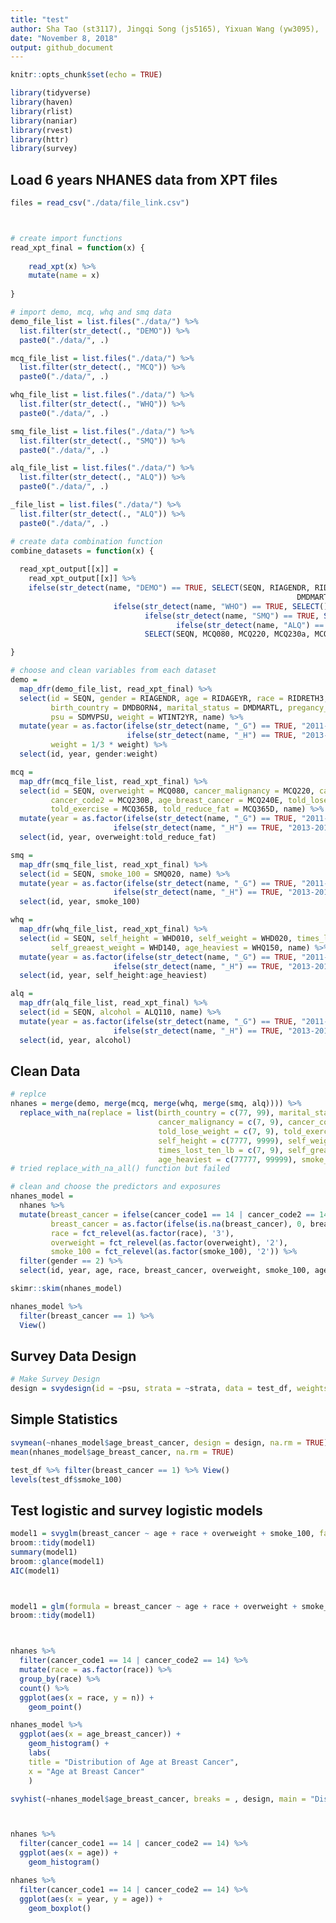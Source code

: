 ```yaml
---
title: "test"
author: Sha Tao (st3117), Jingqi Song (js5165), Yixuan Wang (yw3095),  Ditian Li (dl3157), Boya Guo (bg2604)
date: "November 8, 2018"
output: github_document
---
```


```r
knitr::opts_chunk$set(echo = TRUE)

library(tidyverse)
library(haven)
library(rlist)
library(naniar)
library(rvest)
library(httr)
library(survey)

```

## Load 6 years NHANES data from XPT files

```r

files = read_csv("./data/file_link.csv")




```




```r

# create import functions
read_xpt_final = function(x) {
    
    read_xpt(x) %>% 
    mutate(name = x)
 
}

# import demo, mcq, whq and smq data
demo_file_list = list.files("./data/") %>% 
  list.filter(str_detect(., "DEMO")) %>% 
  paste0("./data/", .)

mcq_file_list = list.files("./data/") %>% 
  list.filter(str_detect(., "MCQ")) %>% 
  paste0("./data/", .)

whq_file_list = list.files("./data/") %>% 
  list.filter(str_detect(., "WHQ")) %>% 
  paste0("./data/", .)

smq_file_list = list.files("./data/") %>% 
  list.filter(str_detect(., "SMQ")) %>% 
  paste0("./data/", .)

alq_file_list = list.files("./data/") %>% 
  list.filter(str_detect(., "ALQ")) %>% 
  paste0("./data/", .)

_file_list = list.files("./data/") %>% 
  list.filter(str_detect(., "ALQ")) %>% 
  paste0("./data/", .)

# create data combination function
combine_datasets = function(x) {
  
  read_xpt_output[[x]] =
    read_xpt_output[[x]] %>% 
    ifelse(str_detect(name, "DEMO") == TRUE, SELECT(SEQN, RIAGENDR, RIDAGEYR, RIDRETH3, DMDBORN4,
                                                                DMDMARTL, RIDEXPRG, SDMVPSU, SDMVSTRA, WTINT2YR),
                       ifelse(str_detect(name, "WHO") == TRUE, SELECT(), 
                              ifelse(str_detect(name, "SMQ") == TRUE, SELECT(SEQN, SMQ020),
                                     ifelse(str_detect(name, "ALQ") == TRUE, SELECT(SEQN, ALQ110)),
                              SELECT(SEQN, MCQ080, MCQ220, MCQ230a, MCQ230b, MCQ240e, MCQ365a, MCQ365b, MCQ365d))))

}

# choose and clean variables from each dataset
demo = 
  map_dfr(demo_file_list, read_xpt_final) %>% 
  select(id = SEQN, gender = RIAGENDR, age = RIDAGEYR, race = RIDRETH3, edu = DMDEDUC3, six_month = RIDEXMON, 
         birth_country = DMDBORN4, marital_status = DMDMARTL, pregancy_at_exam = RIDEXPRG, strata = SDMVSTRA, 
         psu = SDMVPSU, weight = WTINT2YR, name) %>% 
  mutate(year = as.factor(ifelse(str_detect(name, "_G") == TRUE, "2011-2012", 
                          ifelse(str_detect(name, "_H") == TRUE, "2013-2014", "2015-2016"))),
         weight = 1/3 * weight) %>% 
  select(id, year, gender:weight)

mcq = 
  map_dfr(mcq_file_list, read_xpt_final) %>% 
  select(id = SEQN, overweight = MCQ080, cancer_malignancy = MCQ220, cancer_code1 = MCQ230A, 
         cancer_code2 = MCQ230B, age_breast_cancer = MCQ240E, told_lose_weight = MCQ365A, 
         told_exercise = MCQ365B, told_reduce_fat = MCQ365D, name) %>% 
  mutate(year = as.factor(ifelse(str_detect(name, "_G") == TRUE, "2011-2012", 
                       ifelse(str_detect(name, "_H") == TRUE, "2013-2014", "2015-2016")))) %>% 
  select(id, year, overweight:told_reduce_fat)

smq = 
  map_dfr(smq_file_list, read_xpt_final) %>% 
  select(id = SEQN, smoke_100 = SMQ020, name) %>% 
  mutate(year = as.factor(ifelse(str_detect(name, "_G") == TRUE, "2011-2012", 
                       ifelse(str_detect(name, "_H") == TRUE, "2013-2014", "2015-2016")))) %>% 
  select(id, year, smoke_100)

whq = 
  map_dfr(whq_file_list, read_xpt_final) %>% 
  select(id = SEQN, self_height = WHD010, self_weight = WHD020, times_lost_ten_lb = WHQ225, 
         self_greaest_weight = WHD140, age_heaviest = WHQ150, name) %>% 
  mutate(year = as.factor(ifelse(str_detect(name, "_G") == TRUE, "2011-2012", 
                       ifelse(str_detect(name, "_H") == TRUE, "2013-2014", "2015-2016")))) %>% 
  select(id, year, self_height:age_heaviest)

alq = 
  map_dfr(alq_file_list, read_xpt_final) %>% 
  select(id = SEQN, alcohol = ALQ110, name) %>% 
  mutate(year = as.factor(ifelse(str_detect(name, "_G") == TRUE, "2011-2012", 
                       ifelse(str_detect(name, "_H") == TRUE, "2013-2014", "2015-2016")))) %>% 
  select(id, year, alcohol)

```

## Clean Data

```r

# replce 
nhanes = merge(demo, merge(mcq, merge(whq, merge(smq, alq)))) %>% 
  replace_with_na(replace = list(birth_country = c(77, 99), marital_status = c(77, 99), overweight = c(7, 9),
                                 cancer_malignancy = c(7, 9), cancer_code1 = 99, age_breast_cancer = 99999,
                                 told_lose_weight = c(7, 9), told_exercise = c(7, 9), told_reduce_fat = c(7, 9),
                                 self_height = c(7777, 9999), self_weight = c(7777, 9999),
                                 times_lost_ten_lb = c(7, 9), self_greaest_weight = c(7777, 9999),
                                 age_heaviest = c(77777, 99999), smoke_100 = c(7, 9)))
# tried replace_with_na_all() function but failed

# clean and choose the predictors and exposures
nhanes_model = 
  nhanes %>% 
  mutate(breast_cancer = ifelse(cancer_code1 == 14 | cancer_code2 == 14, 1, 0),
         breast_cancer = as.factor(ifelse(is.na(breast_cancer), 0, breast_cancer)),
         race = fct_relevel(as.factor(race), '3'),
         overweight = fct_relevel(as.factor(overweight), '2'),
         smoke_100 = fct_relevel(as.factor(smoke_100), '2')) %>% 
  filter(gender == 2) %>% 
  select(id, year, age, race, breast_cancer, overweight, smoke_100, age_breast_cancer, alcohol, strata, psu, weight)

skimr::skim(nhanes_model)

nhanes_model %>% 
  filter(breast_cancer == 1) %>% 
  View()

```

## Survey Data Design

```r

# Make Survey Design
design = svydesign(id = ~psu, strata = ~strata, data = test_df, weights = ~weight, nest = TRUE)

```

## Simple Statistics

```r

svymean(~nhanes_model$age_breast_cancer, design = design, na.rm = TRUE)
mean(nhanes_model$age_breast_cancer, na.rm = TRUE)

test_df %>% filter(breast_cancer == 1) %>% View()
levels(test_df$smoke_100)

```

## Test logistic and survey logistic models

```r

model1 = svyglm(breast_cancer ~ age + race + overweight + smoke_100, family = "binomial", design = design)
broom::tidy(model1)
summary(model1)
broom::glance(model1)
AIC(model1)



model1 = glm(formula = breast_cancer ~ age + race + overweight + smoke_100, family = "binomial", data = test_df)
broom::tidy(model1)




```

```r

nhanes %>% 
  filter(cancer_code1 == 14 | cancer_code2 == 14) %>% 
  mutate(race = as.factor(race)) %>%
  group_by(race) %>% 
  count() %>% 
  ggplot(aes(x = race, y = n)) +
    geom_point()

nhanes_model %>% 
  ggplot(aes(x = age_breast_cancer)) + 
    geom_histogram() +
    labs(
    title = "Distribution of Age at Breast Cancer",
    x = "Age at Breast Cancer"
    )

svyhist(~nhanes_model$age_breast_cancer, breaks = , design, main = "Distribution of Age at Breast Cancer")



nhanes %>% 
  filter(cancer_code1 == 14 | cancer_code2 == 14) %>% 
  ggplot(aes(x = age)) +
    geom_histogram()

nhanes %>% 
  filter(cancer_code1 == 14 | cancer_code2 == 14) %>% 
  ggplot(aes(x = year, y = age)) +
    geom_boxplot()
```



